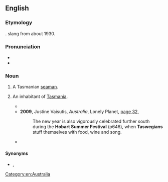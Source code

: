 ==English==

===Etymology===
{{blend|en|Tasmanian|Glaswegian}}. {{w|Royal Australian Navy}} slang from about 1930.

===Pronunciation===
* {{IPA|/tæzˈwiːd͡ʒən/|/tæzˈwiːd͡ʒiən/|lang=en}}
* {{audio|en-au-Taswegian.ogg|Audio (AU)|lang=en}}

===Noun===
{{en-noun}}

# {{lb|en|Australia|navy|slang}} A Tasmanian [[seaman]].
# {{lb|en|Australia|humorous|sometimes|_|disparaging}} An inhabitant of [[Tasmania]].
#* {{quote-text|lang=en|year=2005|author=Beverly Walton|title=Watermarks: A Tasmanian Journal|page=25|url=http://books.google.com.au/books?id=j5m9H1rH174C&pg=PA25&lpg=PA25&dq=%22Taswegian%22%7C%22Taswegians%22+-intitle:%22%22+-inauthor:%22%22&source=bl&ots=fRXye7fO9N&sig=to0Sn9AWfso_dU2f_KRq5dLo7SY&hl=en&sa=X&ei=pqV6UNuKJMiRiQeMiIGoAg&redir_esc=y#v=onepage&q=%22Taswegian%22%7C%22Taswegians%22%20-intitle%3A%22%22%20-inauthor%3A%22%22&f=false|passage=The town is filled with lovely, lovely '''Taswegians''', the kindest and most generous people I have ever met.}}
#* '''2009''', Justine Vaisutis, ''Australia'', Lonely Planet, [http://books.google.com.au/books?id=M57hfGo4OyAC&pg=PA32&lpg=PA32&dq=%22Taswegian%22|%22Taswegians%22+-intitle:%22%22+-inauthor:%22%22&source=bl&ots=LEtNzOOiwM&sig=CWRLEKhlTDK5D4zrmf9C9J6VkkM&hl=en&sa=X&ei=pqV6UNuKJMiRiQeMiIGoAg&redir_esc=y#v=onepage&q=%22Taswegian%22|%22Taswegians%22%20-intitle%3A%22%22%20-inauthor%3A%22%22&f=false page 32],
#*: The new year is also vigorously celebrated further south during the '''Hobart Summer Festival''' (p646), when '''Taswegians''' stuff themselves with food, wine and song.
#* {{quote-text|lang=en|year=2011|author=Teri Louise Kelly|title=Punktuation|page=57|url=http://books.google.com.au/books?id=DN_NhqNJHO4C&pg=PA57&lpg=PA57&dq=%22Taswegian%22%7C%22Taswegians%22+-intitle:%22%22+-inauthor:%22%22&source=bl&ots=tTsp4XsDEk&sig=SgyndYTdx29Gk_aJMRYl0fOAoMI&hl=en&sa=X&ei=pqV6UNuKJMiRiQeMiIGoAg&redir_esc=y#v=onepage&q=%22Taswegian%22%7C%22Taswegians%22%20-intitle%3A%22%22%20-inauthor%3A%22%22&f=false|passage=That was when I learned that every '''Taswegian''' worth his salt carries an axe in his boot and, more often than not, two in case of axe-less friends.}}

====Synonyms====
* {{sense|person from Tasmania}} {{l|en|apple-eater}}, {{l|en|Apple Islander}}

[[Category:en:Australia]]
